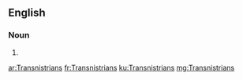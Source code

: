 ==English==

===Noun===
{{head|en|plural}}

# {{plural of|Transnistrian|lang=en}}

[[ar:Transnistrians]]
[[fr:Transnistrians]]
[[ku:Transnistrians]]
[[mg:Transnistrians]]